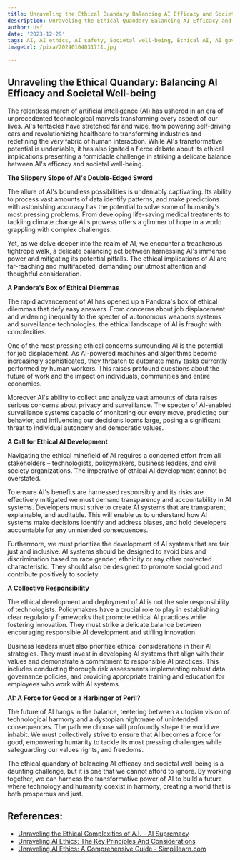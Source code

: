 ```yaml
---
title: Unraveling the Ethical Quandary Balancing AI Efficacy and Societal Well-being
description: Unraveling the Ethical Quandary Balancing AI Efficacy and Societal Well-being
author: Usf
date: '2023-12-29'
tags: AI, AI ethics, AI safety, Societal well-being, Ethical AI, AI governance
imageUrl: /pixa/20240104031711.jpg

---
```

## Unraveling the Ethical Quandary: Balancing AI Efficacy and Societal Well-being

The relentless march of artificial intelligence (AI) has ushered in an era of unprecedented  technological marvels transforming every  aspect of  our lives. AI's tentacles have  stretched far and wide, from powering self-driving cars and  revolutionizing healthcare to transforming industries and redefining the very fabric of human interaction. While AI's  transformative potential is undeniable, it has also ignited  a fierce  debate about its  ethical implications presenting a formidable challenge in  striking a delicate balance between AI's efficacy  and societal well-being.

**The Slippery Slope  of AI's Double-Edged Sword**

The  allure of AI's boundless possibilities is undeniably captivating. Its ability to process vast amounts of data identify patterns, and make predictions  with astonishing accuracy has the potential to solve  some of humanity's most pressing problems. From developing life-saving medical treatments to tackling climate change AI's  prowess offers a glimmer of hope in a world grappling with complex challenges.

Yet, as we  delve deeper into  the realm  of AI, we encounter a treacherous tightrope walk, a delicate balancing act between harnessing AI's immense power and mitigating its potential pitfalls. The ethical implications of AI are far-reaching and multifaceted,  demanding our utmost attention  and thoughtful consideration.

**A Pandora's Box of  Ethical Dilemmas**

The rapid advancement of AI has opened up a Pandora's box of ethical dilemmas that defy easy answers.  From concerns about job displacement and widening inequality to the  specter of autonomous weapons systems and surveillance technologies, the ethical  landscape of AI is fraught  with complexities.

One of the  most pressing ethical concerns surrounding AI is the potential for job displacement. As AI-powered machines and algorithms  become increasingly sophisticated, they threaten to automate many tasks currently  performed by human workers. This  raises profound  questions about the future of work and the impact on individuals, communities and entire economies.

Moreover AI's ability to collect and analyze vast amounts of data raises  serious concerns about privacy and surveillance. The specter of AI-enabled surveillance  systems capable of monitoring our every move, predicting our behavior, and influencing  our decisions looms large, posing a significant threat to individual autonomy and democratic values.

**A Call for Ethical AI Development**

Navigating the  ethical  minefield of AI requires a concerted  effort  from all stakeholders – technologists, policymakers, business leaders, and civil society  organizations. The imperative of ethical AI development  cannot be overstated.

To  ensure  AI's benefits are harnessed responsibly and its risks are effectively mitigated we must demand transparency and accountability in AI  systems.  Developers must strive to create AI  systems that are transparent, explainable, and auditable. This will  enable us to understand how AI systems make decisions identify and address biases, and hold developers accountable for any unintended consequences.

Furthermore, we must prioritize the development of AI systems that are fair just  and inclusive.  AI systems should be designed to avoid bias and discrimination based on race  gender, ethnicity or any other protected characteristic. They should also be  designed  to promote social good and contribute positively to society.

**A Collective Responsibility**

The  ethical development and deployment of AI is not  the sole responsibility of technologists. Policymakers have a crucial role to play in establishing clear regulatory frameworks that promote ethical AI practices while fostering innovation. They must strike a delicate balance between encouraging responsible  AI development and stifling innovation.

Business leaders must also prioritize ethical considerations in their AI strategies. They must invest in developing AI systems  that align with their  values and demonstrate a commitment to responsible  AI practices. This includes conducting thorough risk assessments implementing  robust data governance policies, and providing appropriate  training and education for employees who  work with AI systems.

**AI: A Force for Good or a Harbinger of Peril?**

The future of AI hangs in the balance, teetering between a utopian vision of  technological harmony and  a dystopian nightmare of unintended consequences. The path we choose will profoundly shape the  world we inhabit. We  must collectively strive to ensure that AI becomes a force for good, empowering humanity to tackle its most pressing challenges while safeguarding  our values rights, and freedoms.

The ethical quandary of balancing AI efficacy and societal well-being  is  a daunting challenge, but it is one that we  cannot  afford to ignore. By working together, we can harness the transformative power of AI to build a future where technology  and humanity coexist in harmony, creating a world that  is both prosperous and just.

## References:
- [Unraveling the Ethical Complexities of A.I. - AI Supremacy](https://aisupremacy.substack.com/p/unraveling-the-ethical-complexities)
- [Unraveling AI Ethics: The Key Principles And Considerations](https://www.linkedin.com/pulse/unraveling-ai-ethics-key-principles)
- [Unraveling AI Ethics: A Comprehensive Guide - Simplilearn.com](https://www.simplilearn.com/ai-ethics-article)
